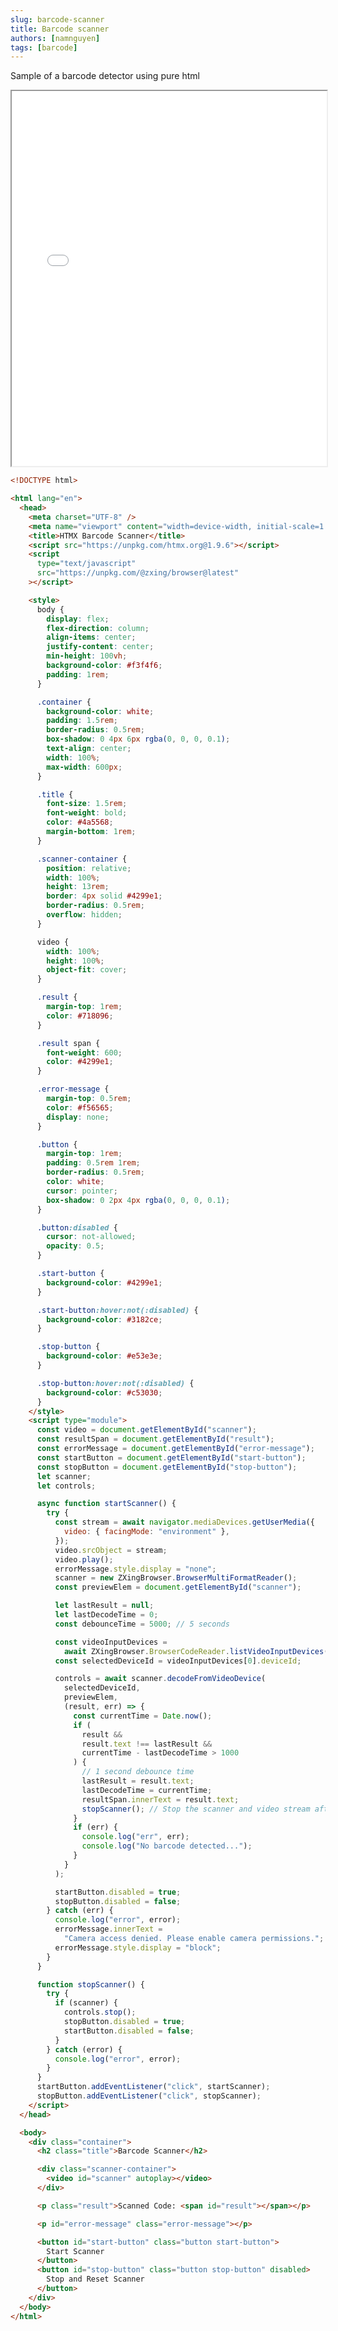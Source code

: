 ```yaml
---
slug: barcode-scanner
title: Barcode scanner
authors: [namnguyen]
tags: [barcode]
---
```


Sample of a barcode detector using pure html

<!--truncate-->

<iframe src="page.html" width="100%" height="600px;"></iframe>

```html
<!DOCTYPE html>

<html lang="en">
  <head>
    <meta charset="UTF-8" />
    <meta name="viewport" content="width=device-width, initial-scale=1.0" />
    <title>HTMX Barcode Scanner</title>
    <script src="https://unpkg.com/htmx.org@1.9.6"></script>
    <script
      type="text/javascript"
      src="https://unpkg.com/@zxing/browser@latest"
    ></script>

    <style>
      body {
        display: flex;
        flex-direction: column;
        align-items: center;
        justify-content: center;
        min-height: 100vh;
        background-color: #f3f4f6;
        padding: 1rem;
      }

      .container {
        background-color: white;
        padding: 1.5rem;
        border-radius: 0.5rem;
        box-shadow: 0 4px 6px rgba(0, 0, 0, 0.1);
        text-align: center;
        width: 100%;
        max-width: 600px;
      }

      .title {
        font-size: 1.5rem;
        font-weight: bold;
        color: #4a5568;
        margin-bottom: 1rem;
      }

      .scanner-container {
        position: relative;
        width: 100%;
        height: 13rem;
        border: 4px solid #4299e1;
        border-radius: 0.5rem;
        overflow: hidden;
      }

      video {
        width: 100%;
        height: 100%;
        object-fit: cover;
      }

      .result {
        margin-top: 1rem;
        color: #718096;
      }

      .result span {
        font-weight: 600;
        color: #4299e1;
      }

      .error-message {
        margin-top: 0.5rem;
        color: #f56565;
        display: none;
      }

      .button {
        margin-top: 1rem;
        padding: 0.5rem 1rem;
        border-radius: 0.5rem;
        color: white;
        cursor: pointer;
        box-shadow: 0 2px 4px rgba(0, 0, 0, 0.1);
      }

      .button:disabled {
        cursor: not-allowed;
        opacity: 0.5;
      }

      .start-button {
        background-color: #4299e1;
      }

      .start-button:hover:not(:disabled) {
        background-color: #3182ce;
      }

      .stop-button {
        background-color: #e53e3e;
      }

      .stop-button:hover:not(:disabled) {
        background-color: #c53030;
      }
    </style>
    <script type="module">
      const video = document.getElementById("scanner");
      const resultSpan = document.getElementById("result");
      const errorMessage = document.getElementById("error-message");
      const startButton = document.getElementById("start-button");
      const stopButton = document.getElementById("stop-button");
      let scanner;
      let controls;

      async function startScanner() {
        try {
          const stream = await navigator.mediaDevices.getUserMedia({
            video: { facingMode: "environment" },
          });
          video.srcObject = stream;
          video.play();
          errorMessage.style.display = "none";
          scanner = new ZXingBrowser.BrowserMultiFormatReader();
          const previewElem = document.getElementById("scanner");

          let lastResult = null;
          let lastDecodeTime = 0;
          const debounceTime = 5000; // 5 seconds

          const videoInputDevices =
            await ZXingBrowser.BrowserCodeReader.listVideoInputDevices();
          const selectedDeviceId = videoInputDevices[0].deviceId;

          controls = await scanner.decodeFromVideoDevice(
            selectedDeviceId,
            previewElem,
            (result, err) => {
              const currentTime = Date.now();
              if (
                result &&
                result.text !== lastResult &&
                currentTime - lastDecodeTime > 1000
              ) {
                // 1 second debounce time
                lastResult = result.text;
                lastDecodeTime = currentTime;
                resultSpan.innerText = result.text;
                stopScanner(); // Stop the scanner and video stream after a successful scan
              }
              if (err) {
                console.log("err", err);
                console.log("No barcode detected...");
              }
            }
          );

          startButton.disabled = true;
          stopButton.disabled = false;
        } catch (err) {
          console.log("error", error);
          errorMessage.innerText =
            "Camera access denied. Please enable camera permissions.";
          errorMessage.style.display = "block";
        }
      }

      function stopScanner() {
        try {
          if (scanner) {
            controls.stop();
            stopButton.disabled = true;
            startButton.disabled = false;
          }
        } catch (error) {
          console.log("error", error);
        }
      }
      startButton.addEventListener("click", startScanner);
      stopButton.addEventListener("click", stopScanner);
    </script>
  </head>

  <body>
    <div class="container">
      <h2 class="title">Barcode Scanner</h2>

      <div class="scanner-container">
        <video id="scanner" autoplay></video>
      </div>

      <p class="result">Scanned Code: <span id="result"></span></p>

      <p id="error-message" class="error-message"></p>

      <button id="start-button" class="button start-button">
        Start Scanner
      </button>
      <button id="stop-button" class="button stop-button" disabled>
        Stop and Reset Scanner
      </button>
    </div>
  </body>
</html>
```
